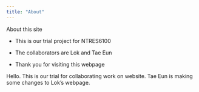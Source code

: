 ```yaml
---
title: "About"
---
```


About this site

-   This is our trial project for NTRES6100

-   The collaborators are Lok and Tae Eun

-   Thank you for visiting this webpage

Hello. This is our trial for collaborating work on website. Tae Eun is making some changes to Lok's webpage.
